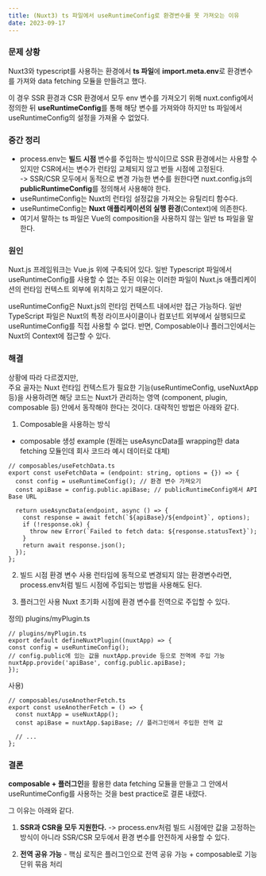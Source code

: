 ```yaml
---
title: (Nuxt3) ts 파일에서 useRuntimeConfig로 환경변수를 못 가져오는 이유
date: 2023-09-17
---
```


### 문제 상황

Nuxt3와 typescript를 사용하는 환경에서 **ts 파일**에 **import.meta.env**로 환경변수를 가져와 data fetching 모듈을 만들려고 했다.

이 경우 SSR 환경과 CSR 환경에서 모두 env 변수를 가져오기 위해 nuxt.config에서 정의한 뒤 **useRuntimeConfig**를 통해 해당 변수를 가져와야 하지만 ts 파일에서 useRuntimeConfig의 설정을 가져올 수 없었다.

### 중간 정리

- process.env는 **빌드 시점** 변수를 주입하는 방식이므로 SSR 환경에서는 사용할 수 있지만 CSR에서는 변수가 런타임 교체되지 않고 번들 시점에 고정된다.
  <br />
  -> SSR/CSR 모두에서 동적으로 변경 가능한 변수를 원한다면 nuxt.config.js의 **publicRuntimeConfig**를
  정의해서 사용해야 한다.
- useRuntimeConfig는 Nuxt의 런타임 설정값을 가져오는 유틸리티 함수다.
- useRuntimeConfig는 **Nuxt 애플리케이션의 실행 환경**(Context)에 의존한다.
- 여기서 말하는 ts 파일은 Vue의 composition을 사용하지 않는 일반 ts 파일을 말한다.

### 원인

Nuxt.js 프레임워크는 Vue.js 위에 구축되어 있다. 일반 Typescript 파일에서 useRuntimeConfig를 사용할 수 없는 주된 이유는
이러한 파일이 Nuxt.js 애플리케이션의 런타임 컨텍스트 외부에 위치하고 있기 때문이다.

useRuntimeConfig은 Nuxt.js의 런타임 컨텍스트 내에서만 접근 가능하다. 일반 TypeScript 파일은 Nuxt의 특정 라이프사이클이나
컴포넌트 외부에서 실행되므로 useRuntimeConfig를 직접 사용할 수 없다.
반면, Composable이나 플러그인에서는 Nuxt의 Context에 접근할 수 있다.

### 해결

상황에 따라 다르겠지만, <br/>
주요 골자는 Nuxt 런타임 컨텍스트가 필요한 기능(useRuntimeConfig, useNuxtApp 등)을 사용하려면 해당 코드는
Nuxt가 관리하는 영역 (component, plugin, composable 등) 안에서 동작해야 한다는 것이다. 대략적인 방법은 아래와 같다.

1. Composable을 사용하는 방식

- composable 생성 example
  (원래는 useAsyncData를 wrapping한 data fetching 모듈인데 회사 코드라 예시 데이터로 대체)

```
// composables/useFetchData.ts
export const useFetchData = (endpoint: string, options = {}) => {
  const config = useRuntimeConfig(); // 환경 변수 가져오기
  const apiBase = config.public.apiBase; // publicRuntimeConfig에서 API Base URL

  return useAsyncData(endpoint, async () => {
    const response = await fetch(`${apiBase}/${endpoint}`, options);
    if (!response.ok) {
      throw new Error(`Failed to fetch data: ${response.statusText}`);
    }
    return await response.json();
  });
};
```

2. 빌드 시점 환경 변수 사용
   런타임에 동적으로 변경되지 않는 환경변수라면, process.env처럼 빌드 시점에 주입되는 방법을 사용해도 된다.

3. 플러그인 사용
   Nuxt 초기화 시점에 환경 변수를 전역으로 주입할 수 있다.

정의) plugins/myPlugin.ts

```
// plugins/myPlugin.ts
export default defineNuxtPlugin((nuxtApp) => {
const config = useRuntimeConfig();
// config.public에 있는 값을 nuxtApp.provide 등으로 전역에 주입 가능
nuxtApp.provide('apiBase', config.public.apiBase);
});
```

사용)

```
// composables/useAnotherFetch.ts
export const useAnotherFetch = () => {
  const nuxtApp = useNuxtApp();
  const apiBase = nuxtApp.$apiBase; // 플러그인에서 주입한 전역 값

  // ...
};
```

### 결론

**composable + 플러그인**을 활용한 data fetching 모듈을 만들고 그 안에서 useRuntimeConfig를 사용하는 것을 best practice로 결론 내렸다.

그 이유는 아래와 같다.

1. **SSR과 CSR을 모두 지원한다.**
   -> process.env처럼 빌드 시점에만 값을 고정하는 방식이 아니라 SSR/CSR 모두에서 환경 변수를 안전하게 사용할 수 있다.

2. **전역 공유 가능** - 핵심 로직은 플러그인으로 전역 공유 가능 + composable로 기능 단위 묶음 처리
